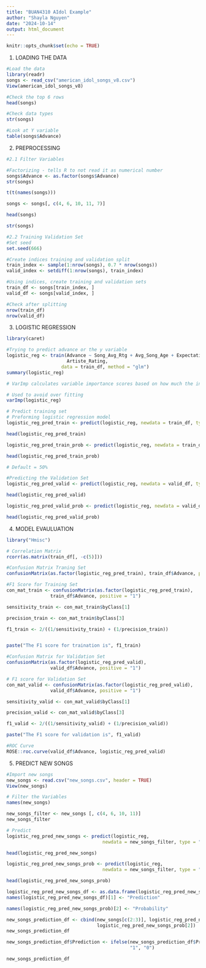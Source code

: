 ```yaml
---
title: "BUAN4310 AIdol Example"
author: "Shayla Nguyen"
date: "2024-10-14"
output: html_document
---
```


```r
knitr::opts_chunk$set(echo = TRUE)
```

1. LOADING THE DATA
```r
#Load the data
library(readr)
songs <- read_csv("american_idol_songs_v8.csv")
View(american_idol_songs_v8)
```

```r
#Check the top 6 rows
head(songs)
```

```r
#Check data types
str(songs)
```

```r
#Look at Y variable
table(songs$Advance)
```

2. PREPROCESSING
```r
#2.1 Filter Variables

#Factorizing - tells R to not read it as numerical number
songs$Advance <- as.factor(songs$Advance)
str(songs)
```

```r
t(t(names(songs)))
```

```r
songs <- songs[, c(4, 6, 10, 11, 7)]

head(songs)
```

```r
str(songs)
```

```r
#2.2 Training Validation Set
#Set seed
set.seed(666)
```

```r
#Create indices training and validation split 
train_index <- sample(1:nrow(songs), 0.7 * nrow(songs))
valid_index <- setdiff(1:nrow(songs), train_index)
```

```r
#Using indices, create training and validation sets
train_df <- songs[train_index, ]
valid_df <- songs[valid_index, ]
```

```r
#Check after splitting 
nrow(train_df)
nrow(valid_df)
```

3. LOGISTIC REGRESSION
```r
library(caret)
```

```r
#Trying to predict advance or the y variable 
logistic_reg <- train(Advance ~ Song_Avg_Rtg + Avg_Song_Age + Expectation +
                      Artiste_Rating,
                    data = train_df, method = "glm")
summary(logistic_reg)
```

```r
# VarImp calculates variable importance scores based on how much the inclusion of a variable improves the predictive power of the model. Tells you which variable is more important than others, which can help us determine which variable to remove 

# Used to avoid over fitting
varImp(logistic_reg)
```
```r
# Predict training set 
# Preforming logistic regression model 
logistic_reg_pred_train <- predict(logistic_reg, newdata = train_df, type = "raw")

head(logistic_reg_pred_train)
```
```r
logistic_reg_pred_train_prob <- predict(logistic_reg, newdata = train_df, type = "prob")

head(logistic_reg_pred_train_prob)

# Default = 50%
```
```r
#Predicting the Validation Set 
logistic_reg_pred_valid <- predict(logistic_reg, newdata = valid_df, type = "raw")

head(logistic_reg_pred_valid)
```
```r
logistic_reg_pred_valid_prob <- predict(logistic_reg, newdata = valid_df, type = "prob")

head(logistic_reg_pred_valid_prob)
```
4. MODEL EVAULUATION
```r
library("Hmisc")
```

```r
# Correlation Matrix
rcorr(as.matrix(train_df[, -c(5)]))
```
```r
#Confusion Matrix Traning Set
confusionMatrix(as.factor(logistic_reg_pred_train), train_df$Advance, positive = "1")
```
```r
#F1 Score for Training Set
con_mat_train <- confusionMatrix(as.factor(logistic_reg_pred_train), 
                train_df$Advance, positive = "1")

sensitivity_train <- con_mat_train$byClass[1]

precision_train <- con_mat_train$byClass[3]

f1_train <- 2/((1/sensitivity_train) + (1/precision_train))


paste("The F1 score for traination is", f1_train)
```
```r
#Confusion Matrix for Validation Set 
confusionMatrix(as.factor(logistic_reg_pred_valid), 
                valid_df$Advance, positive = "1")
```
```r
# F1 score for Validation Set
con_mat_valid <- confusionMatrix(as.factor(logistic_reg_pred_valid), 
                valid_df$Advance, positive = "1")

sensitivity_valid <- con_mat_valid$byClass[1]

precision_valid <- con_mat_valid$byClass[3]

f1_valid <- 2/((1/sensitivity_valid) + (1/precision_valid))

paste("The F1 score for validation is", f1_valid)
```
```r
#ROC Curve 
ROSE::roc.curve(valid_df$Advance, logistic_reg_pred_valid)
```
5. PREDICT NEW SONGS 
```r
#Import new songs
new_songs <- read.csv("new_songs.csv", header = TRUE)
View(new_songs)
```

```r
# Filter the Variables 
names(new_songs)
```
```r
new_songs_filter <- new_songs [, c(4, 6, 10, 11)]
new_songs_filter
```

```r
# Predict 
logistic_reg_pred_new_songs <- predict(logistic_reg, 
                                   newdata = new_songs_filter, type = "raw")

head(logistic_reg_pred_new_songs)
```
```r
logistic_reg_pred_new_songs_prob <- predict(logistic_reg, 
                                   newdata = new_songs_filter, type = "prob")

head(logistic_reg_pred_new_songs_prob)
```

```r
logistic_reg_pred_new_songs_df <- as.data.frame(logistic_reg_pred_new_songs)
names(logistic_reg_pred_new_songs_df)[1] <- "Prediction"
```

```r
names(logistic_reg_pred_new_songs_prob)[2] <- "Probability"
```

```r
new_songs_prediction_df <- cbind(new_songs[c(2:3)], logistic_reg_pred_new_songs_df,
                                 logistic_reg_pred_new_songs_prob[2]) 
new_songs_prediction_df
```

```r
new_songs_prediction_df$Prediction <- ifelse(new_songs_prediction_df$Probability > 0.8,
                                             "1", "0")

new_songs_prediction_df
```

